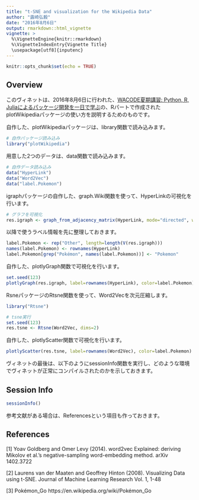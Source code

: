 ```yaml
---
title: "t-SNE and visualization for the Wikipedia Data"
author: "露崎弘毅"
date: "2016年8月6日"
output: rmarkdown::html_vignette
vignette: >
  %\VignetteEngine{knitr::rmarkdown}
  %\VignetteIndexEntry{Vignette Title}
  \usepackage[utf8]{inputenc}
---
```


```r
knitr::opts_chunk$set(echo = TRUE)
```

## Overview

このヴィネットは、2016年8月6日に行われた、[WACODE夏期講習: Python, R, Juliaによるパッケージ開発を一日で学ぶ](https://atnd.org/events/79769)の、Rパートで作成されたplotWikipediaパッケージの使い方を説明するためのものです。

自作した、plotWikipediaパッケージは、library関数で読み込みます。
```r
# 自作パッケージ読み込み
library("plotWikipedia")
```

用意した2つのデータは、data関数で読み込みます。
```r
# 自作データ読み込み
data("HyperLink")
data("Word2Vec")
data("label.Pokemon")
```


igraphパッケージの自作した、graph.Wiki関数を使って、HyperLinkの可視化を行います。
```r
# グラフを可視化
res.igraph <- graph_from_adjacency_matrix(HyperLink, mode="directed", weighted=TRUE)
```

以降で使うラベル情報を先に整理しておきます。
```r
label.Pokemon <- rep("Other", length=length(V(res.igraph)))
names(label.Pokemon) <- rownames(HyperLink)
label.Pokemon[grep("Pokémon", names(label.Pokemon))] <- "Pokemon"
```

自作した、plotlyGraph関数で可視化を行います。
```r
set.seed(123)
plotlyGraph(res.igraph, label=rownames(HyperLink), color=label.Pokemon)
```

RsneパッケージのRtsne関数を使って、Word2Vecを次元圧縮します。
```r
library("Rtsne")

# tsne実行
set.seed(123)
res.tsne <- Rtsne(Word2Vec, dims=2)
```

自作した、plotlyScatter関数で可視化を行います。
```r
plotlyScatter(res.tsne, label=rownames(Word2Vec), color=label.Pokemon)
```


ヴィネットの最後は、以下のようにsessionInfo関数を実行し、どのような環境でヴィネットが正常にコンパイルされたのかを示しておきます。

## Session Info
```r
sessionInfo()
```


参考文献がある場合は、Referencesという項目も作っておきます。

## References

[1] Yoav Goldberg and Omer Levy (2014). word2vec Explained: deriving Mikolov et al.'s negative-sampling word-embedding method. arXiv 1402.3722

[2] Laurens van der Maaten and Geoffrey Hinton (2008). Visualizing Data using t-SNE. Journal of Machine Learning Research Vol. 1, 1-48

[3] Pokémon_Go
https://en.wikipedia.org/wiki/Pokémon_Go